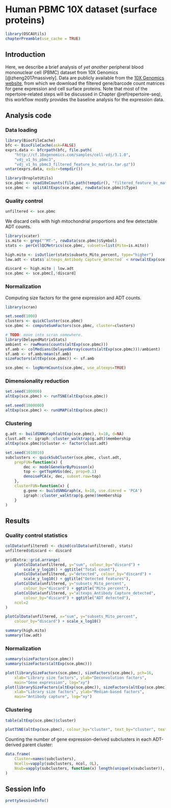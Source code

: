 # Human PBMC 10X dataset (surface proteins)

```r
library(OSCAUtils)
chapterPreamble(use_cache = TRUE)
```

## Introduction

Here, we describe a brief analysis of _yet another_ peripheral blood mononuclear cell (PBMC) dataset from 10X Genomics [@zheng2017massively].
Data are publicly available from the [10X Genomics website](https://support.10xgenomics.com/single-cell-vdj/datasets/3.0.0/vdj_v1_mm_c57bl6_pbmc_5gex), from which we download the filtered gene/barcode count matrices for gene expression and cell surface proteins.
Note that most of the repertoire-related steps will be discussed in Chapter \@ref(repertoire-seq), this workflow mostly provides the baseline analysis for the expression data.

## Analysis code

### Data loading

```r
library(BiocFileCache)
bfc <- BiocFileCache(ask=FALSE)
exprs.data <- bfcrpath(bfc, file.path(
    "http://cf.10xgenomics.com/samples/cell-vdj/3.1.0",
    "vdj_v1_hs_pbmc3",
    "vdj_v1_hs_pbmc3_filtered_feature_bc_matrix.tar.gz"))
untar(exprs.data, exdir=tempdir())

library(DropletUtils)
sce.pbmc <- read10xCounts(file.path(tempdir(), "filtered_feature_bc_matrix"))
sce.pbmc <- splitAltExps(sce.pbmc, rowData(sce.pbmc)$Type)
```

### Quality control

```r
unfiltered <- sce.pbmc
```

We discard cells with high mitochondrial proportions and few detectable ADT counts.

```r
library(scater)
is.mito <- grep("^MT-", rowData(sce.pbmc)$Symbol)
stats <- perCellQCMetrics(sce.pbmc, subsets=list(Mito=is.mito))

high.mito <- isOutlier(stats$subsets_Mito_percent, type="higher")
low.adt <- stats$`altexps_Antibody Capture_detected` < nrow(altExp(sce.pbmc))/2

discard <- high.mito | low.adt
sce.pbmc <- sce.pbmc[,!discard]
```

### Normalization

Computing size factors for the gene expression and ADT counts.

```r
library(scran)

set.seed(1000)
clusters <- quickCluster(sce.pbmc)
sce.pbmc <- computeSumFactors(sce.pbmc, cluster=clusters)

# TODO: move into scran somewhere.
library(DelayedMatrixStats)
ambient <- rowMeans(counts(altExp(sce.pbmc)))
sf.amb <- colMedians(DelayedArray(counts(altExp(sce.pbmc)))/ambient)
sf.amb <- sf.amb/mean(sf.amb)
sizeFactors(altExp(sce.pbmc)) <- sf.amb

sce.pbmc <- logNormCounts(sce.pbmc, use_altexps=TRUE)
```

### Dimensionality reduction

```r
set.seed(100000)
altExp(sce.pbmc) <- runTSNE(altExp(sce.pbmc))

set.seed(1000000)
altExp(sce.pbmc) <- runUMAP(altExp(sce.pbmc))
```

### Clustering

```r
g.adt <- buildSNNGraph(altExp(sce.pbmc), k=10, d=NA)
clust.adt <- igraph::cluster_walktrap(g.adt)$membership
altExp(sce.pbmc)$cluster <- factor(clust.adt)

set.seed(1010010)
subclusters <- quickSubCluster(sce.pbmc, clust.adt,
    prepFUN=function(x) {
        dec <- modelGeneVarByPoisson(x)
        top <- getTopHVGs(dec, prop=0.1)
        denoisePCA(x, dec, subset.row=top)
    }, 
    clusterFUN=function(x) {
        g.gene <- buildSNNGraph(x, k=10, use.dimred = 'PCA')
        igraph::cluster_walktrap(g.gene)$membership
    }
)
```

## Results

### Quality control statistics

```r
colData(unfiltered) <- cbind(colData(unfiltered), stats)
unfiltered$discard <- discard

gridExtra::grid.arrange(
    plotColData(unfiltered, y="sum", colour_by="discard") +
        scale_y_log10() + ggtitle("Total count"),
    plotColData(unfiltered, y="detected", colour_by="discard") +
        scale_y_log10() + ggtitle("Detected features"),
    plotColData(unfiltered, y="subsets_Mito_percent",
        colour_by="discard") + ggtitle("Mito percent"),
    plotColData(unfiltered, y="altexps_Antibody Capture_detected",
        colour_by="discard") + ggtitle("ADT detected"),
    ncol=2
)
```

```r
plotColData(unfiltered, x="sum", y="subsets_Mito_percent",
    colour_by="discard") + scale_x_log10()
```

```r
summary(high.mito)
summary(low.adt)
```

### Normalization

```r
summary(sizeFactors(sce.pbmc))
summary(sizeFactors(altExp(sce.pbmc)))
```

```r
plot(librarySizeFactors(sce.pbmc), sizeFactors(sce.pbmc), pch=16,
    xlab="Library size factors", ylab="Deconvolution factors", 
    main="Gene expression", log="xy")
plot(librarySizeFactors(altExp(sce.pbmc)), sizeFactors(altExp(sce.pbmc)), pch=16,
    xlab="Library size factors", ylab="Median-based factors", 
    main="Antibody capture", log="xy")
```

### Clustering

```r
table(altExp(sce.pbmc)$cluster)
```

```r
plotTSNE(altExp(sce.pbmc), colour_by="cluster", text_by="cluster", text_col="red")
```

Counting the number of gene expression-derived subclusters in each ADT-derived parent cluster:

```r
data.frame(
    Cluster=names(subclusters),
    Ncells=vapply(subclusters, ncol, 0L),
    Nsub=vapply(subclusters, function(x) length(unique(x$subcluster)), 0L)
)
```

## Session Info {-}

```r
prettySessionInfo()
```
